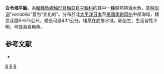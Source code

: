 {{Speciesbox
| taxon = Sebastes variabilis
| status = NE
| status_system = IUCN3.1
| binomial_authority = [[Pallas|Pallas]], 1814
| synonyms = *''Perca variabilis'' <small>Pallas, 1814</small>
}}

'''白令海平鮋'''，為[[輻鰭魚綱|輻鰭魚綱]][[鮋形目|鮋形目]][[鮋亞目|鮋亞目]][[平鮋科|平鮋科]]的其中一[[種|種]]亞熱帶海水魚，其[[种加词|种加词]]“''variabilis''”意为“变化的”。分布於北[[太平洋|太平洋]][[日本|日本]]至[[美國|美國]][[奧勒岡州|奧勒岡州]]中部海域，棲息深度6-675公尺，體長可達43.1公分，棲息在底層水域，卵胎生，生活習性不明，可做為食用魚。

==参考文献==
*{{FishBase_species|genus=Sebastes|species=variabilis|year=2014|month=6}}

{{taxonbar}}
[[Category:_1814年描述的鱼类|B]]
[[Category:食用魚|B]]
[[Category:平鮋屬|B]]